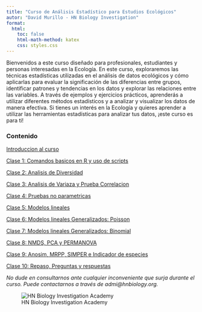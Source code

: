 ---
title: "Curso de Análisis Estadístico para Estudios Ecológicos"
autor: "David Murillo - HN Biology Investigation"
format:
  html:
    toc: false
    html-math-method: katex
    css: styles.css
---

Bienvenidos a este curso diseñado para profesionales, estudiantes y personas interesadas en la Ecología. En este curso, exploraremos las técnicas estadísticas utilizadas en el análisis de datos ecológicos y cómo aplicarlas para evaluar la significación de las diferencias entre grupos, identificar patrones y tendencias en los datos y explorar las relaciones entre las variables. A través de ejemplos y ejercicios prácticos, aprenderás a utilizar diferentes métodos estadísticos y a analizar y visualizar los datos de manera efectiva. Si tienes un interés en la Ecología y quieres aprender a utilizar las herramientas estadísticas para analizar tus datos, ¡este curso es para ti!

### Contenido


[Introduccion al curso](Introduccion.html)

[Clase 1: Comandos basicos en R y uso de scripts](Clase1.html)

[Clase 2: Analisis de Diversidad](Clase2.html)

[Clase 3: Analisis de Variaza y Prueba Correlacion](Clase3.html)

[Clase 4: Pruebas no parametricas](Clase4.html)

[Clase 5: Modelos lineales](Clase5.html)

[Clase 6: Modelos lineales Generalizados: Poisson](Clase6.html)

[Clase 7: Modelos lineales Generalizados: Binomial](Clase7.html)

[Clase 8: NMDS, PCA y PERMANOVA](Clase8.html)

[Clase 9: Anosim, MRPP, SIMPER e Indicador de especies](Clase9.html)

[Clase 10: Repaso, Preguntas y respuestas](Clase10.html)


*No dude en consultarnos ante cualquier inconveniente que surja durante el curso. Puede contactarnos a través de admi@hnbiology.org.*


![HN Biology Investigation Academy](HN Cursos publicidad/HN Biology Inv large.jpg)




